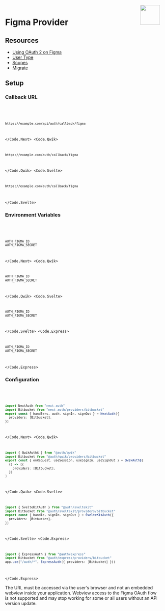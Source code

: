 
<img align="right" src="/img/providers/figma.svg" height="64" width="64" />

# Figma Provider

## Resources

- [Using OAuth 2 on Figma](https://www.figma.com/developers/api#oauth2)
- [User Type](https://www.figma.com/developers/api#users-types)
- [Scopes](https://www.figma.com/developers/api#authentication-scopes)
- [Migrate](https://www.figma.com/developers/api#oauth_migration_guide)

## Setup

### Callback URL

<Code>
  <Code.Next>

```bash
https://example.com/api/auth/callback/figma
```

  </Code.Next>
  <Code.Qwik>

```bash
https://example.com/auth/callback/figma
```

  </Code.Qwik>
  <Code.Svelte>

```bash
https://example.com/auth/callback/figma
```

  </Code.Svelte>
</Code>

### Environment Variables

<Code>
  <Code.Next>

```bash filename=".env.local"
AUTH_FIGMA_ID
AUTH_FIGMA_SECRET
```

  </Code.Next>
  <Code.Qwik>

```bash filename=".env"
AUTH_FIGMA_ID
AUTH_FIGMA_SECRET
```

  </Code.Qwik>
  <Code.Svelte>

```bash filename=".env"
AUTH_FIGMA_ID
AUTH_FIGMA_SECRET
```

  </Code.Svelte>
  <Code.Express>

```bash filename=".env"
AUTH_FIGMA_ID
AUTH_FIGMA_SECRET
```

  </Code.Express>
</Code>

### Configuration

<Code>
  <Code.Next>

```ts filename="@/auth.ts"
import NextAuth from "next-auth"
import Bitbucket from "next-auth/providers/bitbucket"
export const { handlers, auth, signIn, signOut } = NextAuth({
  providers: [Bitbucket],
})
```

  </Code.Next>
  <Code.Qwik>

```ts filename="/src/routes/plugin@auth.ts"
import { QwikAuth$ } from "@auth/qwik"
import Bitbucket from "@auth/qwik/providers/bitbucket"
export const { onRequest, useSession, useSignIn, useSignOut } = QwikAuth$(
  () => ({
    providers: [Bitbucket],
  })
)
```

  </Code.Qwik>
  <Code.Svelte>

```ts filename="/src/auth.ts"
import { SvelteKitAuth } from "@auth/sveltekit"
import Bitbucket from "@auth/sveltekit/providers/bitbucket"
export const { handle, signIn, signOut } = SvelteKitAuth({
  providers: [Bitbucket],
})
```

  </Code.Svelte>
  <Code.Express>

```ts filename="/src/app.ts"
import { ExpressAuth } from "@auth/express"
import Bitbucket from "@auth/express/providers/bitbucket"
app.use("/auth/*", ExpressAuth({ providers: [Bitbucket] }))
```

  </Code.Express>
</Code>

<Callout type="warning">
  The URL must be accessed via the user's browser and not an embedded webview
  inside your application. Webview access to the Figma OAuth flow is not
  supported and may stop working for some or all users without an API version
  update.
</Callout>
